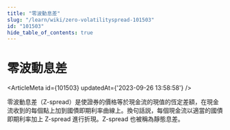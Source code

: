 ```yaml
---
title: "零波動息差"
slug: "/learn/wiki/zero-volatilityspread-101503"
id: "101503"
hide_table_of_contents: true
---
```



# 零波動息差

<ArticleMeta id={101503} updatedAt={'2023-09-26 13:58:58'} />
<div className='border-solid border-b border-t-0 my-4 border-[var(--ifm-color-gray-300)]' />

零波動息差（Z-spread）是使證券的價格等於現金流的現值的恆定差額，在現金流收到的每個點上加到國債即期利率曲線上。換句話説，每個現金流以適當的國債即期利率加上 Z-spread 進行折現。Z-spread 也被稱為靜態息差。
